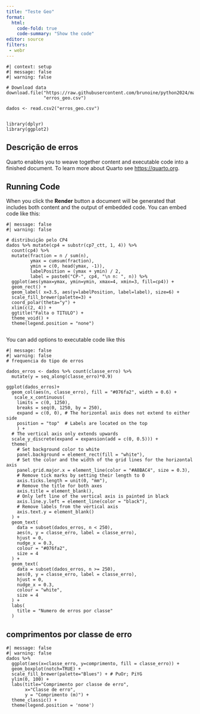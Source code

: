 ```yaml
---
title: "Teste Geo"
format: 
  html:
    code-fold: true
    code-summary: "Show the code"
editor: source
filters: 
 - webr
---
```


```webr-r
#| context: setup
#| message: false
#| warning: false

# Download data
download.file("https://raw.githubusercontent.com/brunoine/python2024/main/data/erros_geo.csv",
              "erros_geo.csv")

dados <- read.csv2("erros_geo.csv")


library(dplyr)
library(ggplot2)

```

## Descrição de erros

Quarto enables you to weave together content and executable code into a finished document. To learn more about Quarto see <https://quarto.org>.

## Running Code

When you click the **Render** button a document will be generated that includes both content and the output of embedded code. You can embed code like this:

```webr-r
#| message: false
#| warning: false

# distribuição pelo CP4
dados %>% mutate(cp4 = substr(cp7_ctt, 1, 4)) %>% 
  count(cp4) %>% 
  mutate(fraction = n / sum(n),
         ymax = cumsum(fraction),
         ymin = c(0, head(ymax, -1)),
         labelPosition = (ymax + ymin) / 2,
         label = paste0("CP-", cp4, "\n n: ", n)) %>%
  ggplot(aes(ymax=ymax, ymin=ymin, xmax=4, xmin=3, fill=cp4)) +
  geom_rect() +
  geom_label( x=3.5, aes(y=labelPosition, label=label), size=6) +
  scale_fill_brewer(palette=3) +
  coord_polar(theta="y") +
  xlim(c(2, 4)) +
  ggtitle("Falta o TITULO") + 
  theme_void() +
  theme(legend.position = "none")
  
```

You can add options to executable code like this

```webr-r
#| message: false
#| warning: false
# frequencia do tipo de erros

dados_erros <- dados %>% count(classe_erro) %>%
  mutate(y = seq_along(classe_erro)*0.9)

ggplot(dados_erros)+
  geom_col(aes(n, classe_erro), fill = "#076fa2", width = 0.6) +
   scale_x_continuous(
    limits = c(0, 1250),
    breaks = seq(0, 1250, by = 250),
    expand = c(0, 0), # The horizontal axis does not extend to either side
    position = "top"  # Labels are located on the top
    ) +
  # The vertical axis only extends upwards
  scale_y_discrete(expand = expansion(add = c(0, 0.5))) +
  theme(
    # Set background color to white
    panel.background = element_rect(fill = "white"),
    # Set the color and the width of the grid lines for the horizontal axis
    panel.grid.major.x = element_line(color = "#A8BAC4", size = 0.3),
    # Remove tick marks by setting their length to 0
    axis.ticks.length = unit(0, "mm"),
    # Remove the title for both axes
    axis.title = element_blank(),
    # Only left line of the vertical axis is painted in black
    axis.line.y.left = element_line(color = "black"),
    # Remove labels from the vertical axis
    axis.text.y = element_blank()
  ) +
  geom_text(
    data = subset(dados_erros, n < 250),
    aes(n, y = classe_erro, label = classe_erro),
    hjust = 0,
    nudge_x = 0.3,
    colour = "#076fa2",
    size = 4
  ) +
  geom_text(
    data = subset(dados_erros, n >= 250),
    aes(0, y = classe_erro, label = classe_erro),
    hjust = 0,
    nudge_x = 0.3,
    colour = "white",
    size = 4
  ) +
  labs(
    title = "Numero de erros por classe"
  )
```

## comprimentos por classe de erro

```webr-r
#| message: false
#| warning: false
dados %>%
  ggplot(aes(x=classe_erro, y=comprimento, fill = classe_erro)) +
  geom_boxplot(notch=TRUE) +
  scale_fill_brewer(palette="Blues") + # PuOr; PiYG
  ylim(0, 100) +
  labs(title="Comprimento por classe de erro",
       x="Classe de erro", 
       y = "Comprimento (m)") +
  theme_classic() +
  theme(legend.position = 'none')
```
